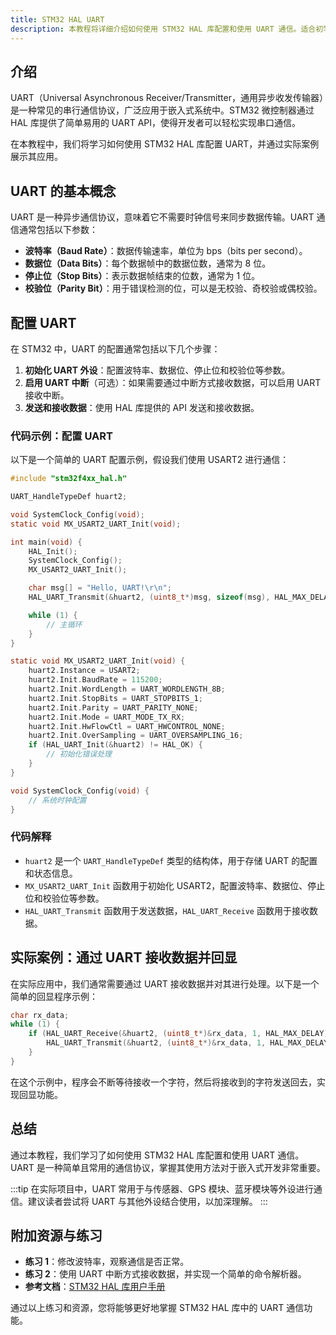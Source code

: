```yaml
---
title: STM32 HAL UART
description: 本教程将详细介绍如何使用 STM32 HAL 库配置和使用 UART 通信。适合初学者学习 STM32 的串口通信功能。
---
```


## 介绍

UART（Universal Asynchronous Receiver/Transmitter，通用异步收发传输器）是一种常见的串行通信协议，广泛应用于嵌入式系统中。STM32 微控制器通过 HAL 库提供了简单易用的 UART API，使得开发者可以轻松实现串口通信。

在本教程中，我们将学习如何使用 STM32 HAL 库配置 UART，并通过实际案例展示其应用。

## UART 的基本概念

UART 是一种异步通信协议，意味着它不需要时钟信号来同步数据传输。UART 通信通常包括以下参数：

- **波特率（Baud Rate）**：数据传输速率，单位为 bps（bits per second）。
- **数据位（Data Bits）**：每个数据帧中的数据位数，通常为 8 位。
- **停止位（Stop Bits）**：表示数据帧结束的位数，通常为 1 位。
- **校验位（Parity Bit）**：用于错误检测的位，可以是无校验、奇校验或偶校验。

## 配置 UART

在 STM32 中，UART 的配置通常包括以下几个步骤：

1. **初始化 UART 外设**：配置波特率、数据位、停止位和校验位等参数。
2. **启用 UART 中断**（可选）：如果需要通过中断方式接收数据，可以启用 UART 接收中断。
3. **发送和接收数据**：使用 HAL 库提供的 API 发送和接收数据。

### 代码示例：配置 UART

以下是一个简单的 UART 配置示例，假设我们使用 USART2 进行通信：

```c
#include "stm32f4xx_hal.h"

UART_HandleTypeDef huart2;

void SystemClock_Config(void);
static void MX_USART2_UART_Init(void);

int main(void) {
    HAL_Init();
    SystemClock_Config();
    MX_USART2_UART_Init();

    char msg[] = "Hello, UART!\r\n";
    HAL_UART_Transmit(&huart2, (uint8_t*)msg, sizeof(msg), HAL_MAX_DELAY);

    while (1) {
        // 主循环
    }
}

static void MX_USART2_UART_Init(void) {
    huart2.Instance = USART2;
    huart2.Init.BaudRate = 115200;
    huart2.Init.WordLength = UART_WORDLENGTH_8B;
    huart2.Init.StopBits = UART_STOPBITS_1;
    huart2.Init.Parity = UART_PARITY_NONE;
    huart2.Init.Mode = UART_MODE_TX_RX;
    huart2.Init.HwFlowCtl = UART_HWCONTROL_NONE;
    huart2.Init.OverSampling = UART_OVERSAMPLING_16;
    if (HAL_UART_Init(&huart2) != HAL_OK) {
        // 初始化错误处理
    }
}

void SystemClock_Config(void) {
    // 系统时钟配置
}
```

### 代码解释

- `huart2` 是一个 `UART_HandleTypeDef` 类型的结构体，用于存储 UART 的配置和状态信息。
- `MX_USART2_UART_Init` 函数用于初始化 USART2，配置波特率、数据位、停止位和校验位等参数。
- `HAL_UART_Transmit` 函数用于发送数据，`HAL_UART_Receive` 函数用于接收数据。

## 实际案例：通过 UART 接收数据并回显

在实际应用中，我们通常需要通过 UART 接收数据并对其进行处理。以下是一个简单的回显程序示例：

```c
char rx_data;
while (1) {
    if (HAL_UART_Receive(&huart2, (uint8_t*)&rx_data, 1, HAL_MAX_DELAY) == HAL_OK) {
        HAL_UART_Transmit(&huart2, (uint8_t*)&rx_data, 1, HAL_MAX_DELAY);
    }
}
```

在这个示例中，程序会不断等待接收一个字符，然后将接收到的字符发送回去，实现回显功能。

## 总结

通过本教程，我们学习了如何使用 STM32 HAL 库配置和使用 UART 通信。UART 是一种简单且常用的通信协议，掌握其使用方法对于嵌入式开发非常重要。

:::tip
在实际项目中，UART 常用于与传感器、GPS 模块、蓝牙模块等外设进行通信。建议读者尝试将 UART 与其他外设结合使用，以加深理解。
:::

## 附加资源与练习

- **练习 1**：修改波特率，观察通信是否正常。
- **练习 2**：使用 UART 中断方式接收数据，并实现一个简单的命令解析器。
- **参考文档**：[STM32 HAL 库用户手册](https://www.st.com/resource/en/user_manual/dm00105879.pdf)

通过以上练习和资源，您将能够更好地掌握 STM32 HAL 库中的 UART 通信功能。